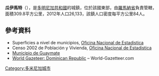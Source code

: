 {{Coord|18|34|48|N|68|58|48|W|display=title}}

'''瓜伊馬特'''（{{lang-es|Guaymate}}），是[[多明尼加共和國|多明尼加共和國]]的城鎮，位於該國東部，由[[羅馬納省|羅馬納省]]負責管轄，面積309.8平方公里，2012年人口26,133，該鎮人口密度每平方公里84人。

==參考資料==
*Superficies a nivel de municipios, [https://web.archive.org/web/20090417021712/http://one.gob.do/index.php?option=com_content&task=view&id=63&Itemid=283 Oficina Nacional de Estadistica]
*Censo 2002 de Población y Vivienda, [http://one.gob.do/ Oficina Nacional de Estadistica]</ref>
*[https://web.archive.org/web/20090322041959/http://www.wikidominicana.edu.do/wiki/Municipio_Guaymate Municipio de Guaymate]
*[https://archive.is/20121204181725/http://world-gazetteer.com/wg.php?x=&men=gcis&lng=en&des=wg&geo=-65&srt=npan&col=abcdefghinoq&msz=1500&pt=c&va=x World Gazeteer: Dominican Republic] – World-Gazetteer.com

{{DominicanRepublic-geo-stub}}
[[Category:多米尼加城市|Category:多米尼加城市]]